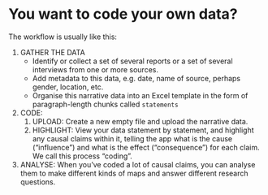 # You want to code your own data?

The workflow is usually like this:

1. GATHER THE DATA
   - Identify or collect a set of several reports or a set of several interviews from one or more sources.
   - Add metadata to this data, e.g. date, name of source, perhaps gender, location, etc. 
   - Organise this narrative data into an Excel template in the form of paragraph-length chunks called `statements`
2. CODE:
   1. UPLOAD: Create a new empty file and upload the narrative data.
   2. HIGHLIGHT: View your data statement by statement, and highlight any causal claims within it, telling the app what is the cause ("influence") and what is the effect ("consequence") for each claim. We call this process "coding".
3. ANALYSE: When you've coded a lot of causal claims, you can analyse them to make different kinds of maps and answer different research questions.
